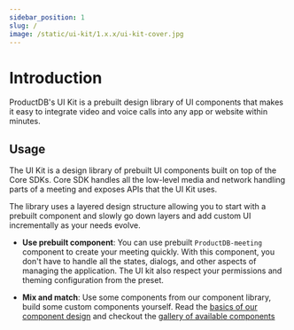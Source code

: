 ```yaml
---
sidebar_position: 1
slug: /
image: /static/ui-kit/1.x.x/ui-kit-cover.jpg
---
```


# Introduction

ProductDB's UI Kit is a prebuilt design library of UI components that makes it easy
to integrate video and voice calls into any app or website within minutes.

## Usage

The UI Kit is a design library of prebuilt UI components built on top of the
Core SDKs. Core SDK handles all the low-level media and network handling parts
of a meeting and exposes APIs that the UI Kit uses.

The library uses a layered design structure allowing you to start with a prebuilt component and slowly go down layers and add custom UI incrementally as your needs evolve.

- **Use prebuilt component**: You can use prebuilt `ProductDB-meeting` component to
  create your meeting quickly. With this component, you don't have to handle all
  the states, dialogs, and other aspects of managing the application. The UI kit
  also respect your permissions and theming configuration from the preset.

- **Mix and match**: Use some components from our component library, build some custom components yourself. Read the [basics of our component design](/angular-ui-kit/basics/components-basics) and checkout the [gallery of available components](/angular-ui-kit/components)

<head>
  <title>Angular UI Kit Introduction</title>
  <meta
    name="description"
    content="Discover the UI components available in ProductDB's Angular UI Kit with our comprehensive documentation."
  />
</head>

